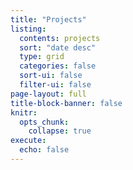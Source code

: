```yaml
---
title: "Projects"
listing:
  contents: projects
  sort: "date desc"
  type: grid
  categories: false
  sort-ui: false
  filter-ui: false
page-layout: full
title-block-banner: false
knitr:
  opts_chunk: 
    collapse: true
execute: 
  echo: false
---
```

